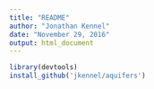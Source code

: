 ```yaml
---
title: "README"
author: "Jonathan Kennel"
date: "November 29, 2016"
output: html_document
---
```


```r
library(devtools)
install_github('jkennel/aquifers')
```
